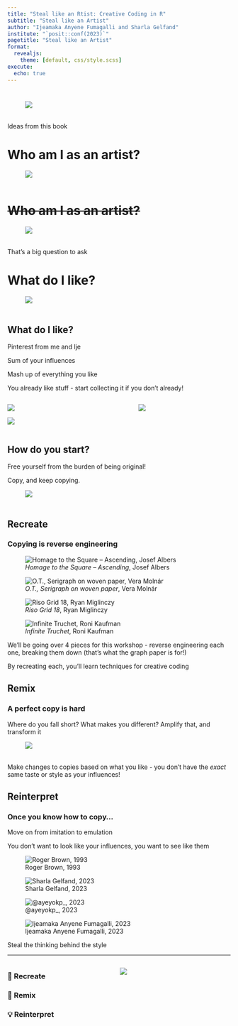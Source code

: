 ```yaml
---
title: "Steal like an Rtist: Creative Coding in R"
subtitle: "Steal like an Artist"
author: "Ijeamaka Anyene Fumagalli and Sharla Gelfand"
institute: "`posit::conf(2023)`"
pagetitle: "Steal like an Artist"
format:
  revealjs:
    theme: [default, css/style.scss]
execute:
  echo: true
---
```


#

![ ](01-steal-like-an-artist/book.jpg)

::: notes
Ideas from this book
:::

# Who am I as an artist?

![ ](01-steal-like-an-artist/cliff.jpg)

# ~~Who am I as an artist?~~

![ ](01-steal-like-an-artist/cliff.jpg)

::: notes
That's a big question to ask
:::

# What do I like?

![ ](01-steal-like-an-artist/cliff-bridge.jpg)

## What do I like?

::: notes
Pinterest from me and Ije

Sum of your influences

Mash up of everything you like

You already like stuff - start collecting it if you don't already!
:::

:::: {.columns}

::: {.column width="57%"}

![](01-steal-like-an-artist/inspo-ije-1.jpg)

![](01-steal-like-an-artist/inspo-ije-2.jpg)

:::

::: {.column width="43%"}

![](01-steal-like-an-artist/inspo-sharla-2.jpg)

:::

::::

## How do you start?

Free yourself from the burden of being original!

Copy, and keep copying.

![ ](01-steal-like-an-artist/worth-stealing.jpg)

## Recreate

### Copying is reverse engineering

::: {layout-ncol="4" .v-center-container}
![*Homage to the Square -- Ascending*, Josef Albers](01-steal-like-an-artist/HomageToTheSquareAscending.png)

![*O.T., Serigraph on woven paper*, Vera Molnár](01-steal-like-an-artist/ot-vera-molnar.png)

![*Riso Grid 18*, Ryan Miglinczy](01-steal-like-an-artist/riso-grid-18.png)

![*Infinite Truchet*, Roni Kaufman](01-steal-like-an-artist/roni_truchet_tiles.png)
::: 

::: notes
We'll be going over 4 pieces for this workshop - reverse engineering each one, breaking them down (that's what the graph paper is for!)

By recreating each, you'll learn techniques for creative coding
:::

## Remix

### A perfect copy is hard

Where do you fall short? What makes you different? Amplify that, and transform it

![ ](01-steal-like-an-artist/imperfect-copy.jpg)

::: notes
Make changes to copies based on what you like - you don't have the _exact_ same taste or style as your influences!
:::

## Reinterpret

### Once you know how to copy...

Move on from imitation to emulation

You don't want to [look]{.under} like your influences, you want to [see]{.under} like them

::: {layout="[0.75, 1, 1, 1]" layout-valign="bottom"}

![Roger Brown, 1993](01-steal-like-an-artist/roger-brown.jpeg)

![Sharla Gelfand, 2023](01-steal-like-an-artist/sharla-gelfand.jpg)

![@ayeyokp_, 2023](01-steal-like-an-artist/bauhaus.jpg)

![Ijeamaka Anyene Fumagalli, 2023](01-steal-like-an-artist/ijeamaka.jpg)

:::

::: {.notes}
Steal the thinking behind the style
:::

---

:::: {.columns}

::: {.column width="40%"}

### 🎨 Recreate 

### 🎲 Remix 

### 💡 Reinterpret

:::

::: {.column width="60%"}

![ ](01-steal-like-an-artist/good-bad-theft.jpg)

:::

::::
